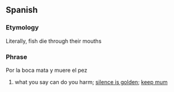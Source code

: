 ==Spanish==

===Etymology===
Literally, fish die through their mouths

===Phrase===
Por la boca mata y muere el pez

# what you say can do you harm; [[silence is golden]]; [[keep mum]]
